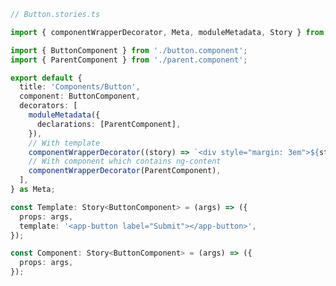 ```ts
// Button.stories.ts

import { componentWrapperDecorator, Meta, moduleMetadata, Story } from '@storybook/angular';

import { ButtonComponent } from './button.component';
import { ParentComponent } from './parent.component';

export default {
  title: 'Components/Button',
  component: ButtonComponent,
  decorators: [
    moduleMetadata({
      declarations: [ParentComponent],
    }),
    // With template
    componentWrapperDecorator((story) => `<div style="margin: 3em">${story}</div>`),
    // With component which contains ng-content
    componentWrapperDecorator(ParentComponent),
  ],
} as Meta;

const Template: Story<ButtonComponent> = (args) => ({
  props: args,
  template: '<app-button label="Submit"></app-button>',
});

const Component: Story<ButtonComponent> = (args) => ({
  props: args,
});
```
